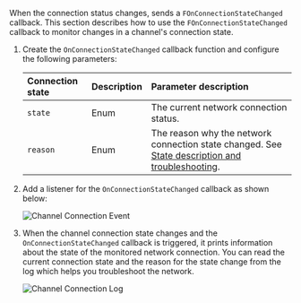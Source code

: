 <PlatformWrapper platform="blueprint">

When the connection status changes, <Vpd k="SDK" /> sends a `FOnConnectionStateChanged` callback. This section describes how to use the `FOnConnectionStateChanged` callback to monitor changes in a channel's connection state.

 1. Create the `OnConnectionStateChanged` callback function and configure the following parameters:

    |Connection state |Description |Parameter description |
    |:----------------|:-----------|:---------------------|
    |`state` |Enum |The current network connection status. |
    |`reason` |Enum |The reason why the network connection state changed. See [State description and troubleshooting](#state-description-and-troubleshooting). |

 1. Add a listener for the `OnConnectionStateChanged` callback as shown below:

    ![Channel Connection Event](https://agora-doc.s3.us-east-1.amazonaws.com/images/video-sdk/connection-status-mng-blueprint-channel-connection-event.png)

 1. When the channel connection state changes and the `OnConnectionStateChanged` callback is triggered, it prints information about the state of the monitored network connection. You can read the current connection state and the reason for the state change from the log which helps you troubleshoot the network.

    ![Channel Connection Log](https://agora-doc.s3.us-east-1.amazonaws.com/images/video-sdk/connection-status-mng-blueprint-channel-connection-log.png)

</PlatformWrapper>